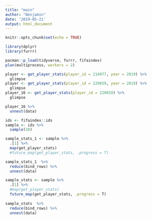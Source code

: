 ```yaml
---
title: "main"
author: "Benjamin"
date: '2019-05-21'
output: html_document
---
```


```r
knitr::opts_chunk$set(echo = TRUE)

library(dplyr)
library(furrr)

```

```r
pacman::p_load(tidyverse, furrr, fifaindex)
plan(multiprocess, workers = 2)

player <- get_player_stats(player_id = 214977, year = 2019) %>%
  glimpse
player <- get_player_stats(player_id = 229659, year = 2019) %>%
  glimpse
player_16 <- get_player_stats(player_id = 229659) %>%
  glimpse

player_16 %>%
  unnest(data)

ids <- fifaindex::ids
sample <- ids %>%
  sample(10)

sample_stats_1 <- sample %>%
  .[1] %>%
  map(get_player_stats)
  #future_map(get_player_stats, .progress = T)

sample_stats_1  %>%
  reduce(bind_rows) %>%
  unnest(data)

sample_stats <- sample %>%
  .[1] %>%
  #map(get_player_stats)
  future_map(get_player_stats, .progress = T)  
  
sample_stats  %>%
  reduce(bind_rows) %>%
  unnest(data)

```

